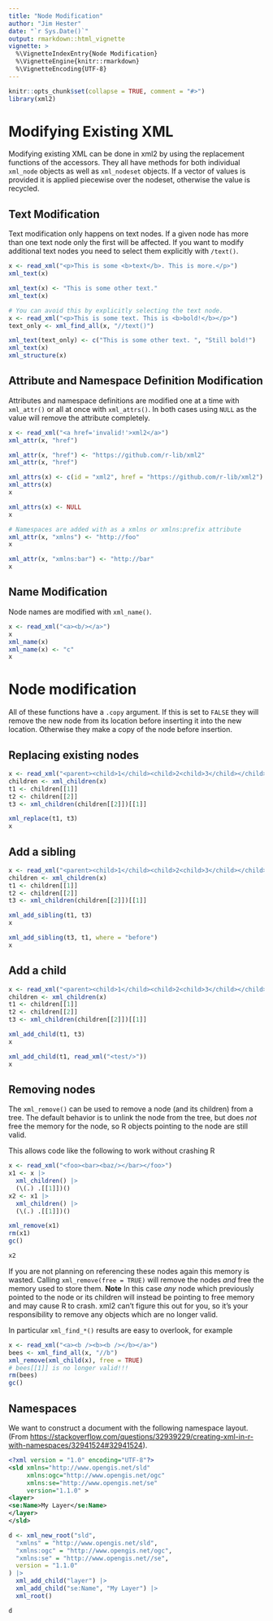```yaml
---
title: "Node Modification"
author: "Jim Hester"
date: "`r Sys.Date()`"
output: rmarkdown::html_vignette
vignette: >
  %\VignetteIndexEntry{Node Modification}
  %\VignetteEngine{knitr::rmarkdown}
  %\VignetteEncoding{UTF-8}
---
```


```r
knitr::opts_chunk$set(collapse = TRUE, comment = "#>")
library(xml2)
```

# Modifying Existing XML

Modifying existing XML can be done in xml2 by using the replacement functions
of the accessors. They all have methods for both individual `xml_node` objects
as well as `xml_nodeset` objects. If a vector of values is provided it is
applied piecewise over the nodeset, otherwise the value is recycled.

## Text Modification ##

Text modification only happens on text nodes. If a given node has more than one
text node only the first will be affected. If you want to modify additional
text nodes you need to select them explicitly with `/text()`.

```r
x <- read_xml("<p>This is some <b>text</b>. This is more.</p>")
xml_text(x)

xml_text(x) <- "This is some other text."
xml_text(x)

# You can avoid this by explicitly selecting the text node.
x <- read_xml("<p>This is some text. This is <b>bold!</b></p>")
text_only <- xml_find_all(x, "//text()")

xml_text(text_only) <- c("This is some other text. ", "Still bold!")
xml_text(x)
xml_structure(x)
```

## Attribute and Namespace Definition Modification ##

Attributes and namespace definitions are modified one at a time with
`xml_attr()` or all at once with `xml_attrs()`. In both cases using `NULL` as
the value will remove the attribute completely.

```r
x <- read_xml("<a href='invalid!'>xml2</a>")
xml_attr(x, "href")

xml_attr(x, "href") <- "https://github.com/r-lib/xml2"
xml_attr(x, "href")

xml_attrs(x) <- c(id = "xml2", href = "https://github.com/r-lib/xml2")
xml_attrs(x)
x

xml_attrs(x) <- NULL
x

# Namespaces are added with as a xmlns or xmlns:prefix attribute
xml_attr(x, "xmlns") <- "http://foo"
x

xml_attr(x, "xmlns:bar") <- "http://bar"
x
```

## Name Modification ##

Node names are modified with `xml_name()`.

```r
x <- read_xml("<a><b/></a>")
x
xml_name(x)
xml_name(x) <- "c"
x
```

# Node modification #
All of these functions have a `.copy` argument. If this is set to `FALSE` they
will remove the new node from its location before inserting it into the new
location. Otherwise they make a copy of the node before insertion.

## Replacing existing nodes ##
```r
x <- read_xml("<parent><child>1</child><child>2<child>3</child></child></parent>")
children <- xml_children(x)
t1 <- children[[1]]
t2 <- children[[2]]
t3 <- xml_children(children[[2]])[[1]]

xml_replace(t1, t3)
x
```

## Add a sibling ##
```r
x <- read_xml("<parent><child>1</child><child>2<child>3</child></child></parent>")
children <- xml_children(x)
t1 <- children[[1]]
t2 <- children[[2]]
t3 <- xml_children(children[[2]])[[1]]

xml_add_sibling(t1, t3)
x

xml_add_sibling(t3, t1, where = "before")
x
```

## Add a child ##
```r
x <- read_xml("<parent><child>1</child><child>2<child>3</child></child></parent>")
children <- xml_children(x)
t1 <- children[[1]]
t2 <- children[[2]]
t3 <- xml_children(children[[2]])[[1]]

xml_add_child(t1, t3)
x

xml_add_child(t1, read_xml("<test/>"))
x
```

## Removing nodes ##
The `xml_remove()` can be used to remove a node (and its children) from a
tree. The default behavior is to unlink the node from the tree, but does _not_
free the memory for the node, so R objects pointing to the node are still
valid.

This allows code like the following to work without crashing R

```r
x <- read_xml("<foo><bar><baz/></bar></foo>")
x1 <- x |>
  xml_children() |>
  (\(.) .[[1]])()
x2 <- x1 |>
  xml_children() |>
  (\(.) .[[1]])()

xml_remove(x1)
rm(x1)
gc()

x2
```
If you are not planning on referencing these nodes again this memory is wasted.
Calling `xml_remove(free = TRUE)` will remove the nodes _and_ free the memory
used to store them.  **Note** In this case _any_ node which previously pointed
to the node or its children will instead be pointing to free memory and may
cause R to crash. xml2 can't figure this out for you, so it's your
responsibility to remove any objects which are no longer valid.

In particular `xml_find_*()` results are easy to overlook, for example

```r
x <- read_xml("<a><b /><b><b /></b></a>")
bees <- xml_find_all(x, "//b")
xml_remove(xml_child(x), free = TRUE)
# bees[[1]] is no longer valid!!!
rm(bees)
gc()
```

## Namespaces ##

We want to construct a document with the following namespace layout. (From
<https://stackoverflow.com/questions/32939229/creating-xml-in-r-with-namespaces/32941524#32941524>).
```xml
<?xml version = "1.0" encoding="UTF-8"?>
<sld xmlns="http://www.opengis.net/sld"
     xmlns:ogc="http://www.opengis.net/ogc"
     xmlns:se="http://www.opengis.net/se"
     version="1.1.0" >
<layer>
<se:Name>My Layer</se:Name>
</layer>
</sld>
```

```r
d <- xml_new_root("sld",
  "xmlns" = "http://www.opengis.net/sld",
  "xmlns:ogc" = "http://www.opengis.net/ogc",
  "xmlns:se" = "http://www.opengis.net//se",
  version = "1.1.0"
) |>
  xml_add_child("layer") |>
  xml_add_child("se:Name", "My Layer") |>
  xml_root()

d
```
